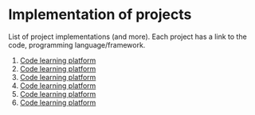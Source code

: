 # Implementation of projects

List of project implementations (and more). Each project has a link to the code, programming language/framework.

1. [Code learning platform](./tasks/learn-coding-platform)
2. [Code learning platform](./tasks/learn-coding-platform)
3. [Code learning platform](./tasks/learn-coding-platform)
4. [Code learning platform](./tasks/learn-coding-platform)
5. [Code learning platform](./tasks/learn-coding-platform)
6. [Code learning platform](./tasks/learn-coding-platform)
